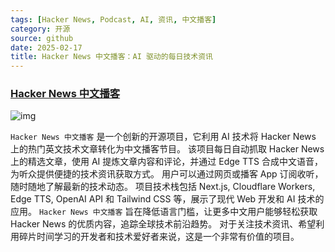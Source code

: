 ```yaml
---
tags: [Hacker News, Podcast, AI, 资讯, 中文播客]
category: 开源
source: github
date: 2025-02-17
title: Hacker News 中文播客：AI 驱动的每日技术资讯
---
```


### [Hacker News 中文播客](https://github.com/ccbikai/hacker-news)

![img](https://img.mengpeng.tech/i/2025/02/17/67b2c27237c3a.webp)

`Hacker News 中文播客` 是一个创新的开源项目，它利用 AI 技术将 Hacker News 上的热门英文技术文章转化为中文播客节目。 该项目每日自动抓取 Hacker News 上的精选文章，使用 AI 提炼文章内容和评论，并通过 Edge TTS 合成中文语音，为听众提供便捷的技术资讯获取方式。 用户可以通过网页或播客 App 订阅收听，随时随地了解最新的技术动态。 项目技术栈包括 Next.js, Cloudflare Workers, Edge TTS, OpenAI API 和 Tailwind CSS 等，展示了现代 Web 开发和 AI 技术的应用。 `Hacker News 中文播客` 旨在降低语言门槛，让更多中文用户能够轻松获取 Hacker News 的优质内容，追踪全球技术前沿趋势。 对于关注技术资讯、希望利用碎片时间学习的开发者和技术爱好者来说，这是一个非常有价值的项目。
